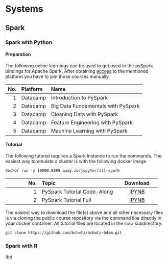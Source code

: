 # Systems

## Spark

### Spark with Python

#### Preparation

The following online learnings can be used to get used to the pySpark bindings for Apache Spark. After obtaining [access](https://bchwtz.github.io/bchwtz-base/data-skills.html) to the mentioned platform you have to join those courses manually.

| No.  | Platform   | Name     |
| ---: | :--------- | :------- |
| 1    | Datacamp   | Introduction to PySpark |
| 2    | Datacamp   | Big Data Fundamentals with PySpark |
| 3    | Datacamp   | Cleaning Data with PySpark |
| 4    | Datacamp   | Feature Engineering with PySpark |
| 5    | Datacamp   | Machine Learning with PySpark |


#### Tutorial

The following tutorial requires a Spark Instance to run the commands. The easiest way to emulate a cluster is with the following docker image. 

```bash
docker run -p 10000:8888 quay.io/jupyter/all-spark
```


| No.  | Topic             | Download     |
| ---: | :--------         | :---:        |
| 1    | PySpark Tutorial Code-Along | [IPYNB](data/sparktutorial/bchwtz-sparktutorial-python-codealong.ipynb) |
| 2    | PySpark Tutorial Full       | [IPYNB](data/sparktutorial/bchwtz-sparktutorial-python-full.ipynb) |


The easiest way to download the file(s) above and all other necessary files is via cloning the public course repository via the command line directly in your docker container. All tutorial files are located in the `data` subdirectory.

```bash
git clone https://github.com/bchwtz/bchwtz-bdsm.git
```

### Spark with R

tbd
